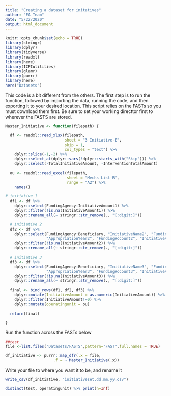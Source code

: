 ```yaml
---
title: "Creating a dataset for initatives"
author: "EA Team"
date: "5/22/2020"
output: html_document
---
```


```r
knitr::opts_chunk$set(echo = TRUE)
library(stringr)
library(dplyr)
library(tidyverse)
library(readxl)
library(here)
library(ICPIutilities)
library(glamr)
library(purrr)
library(here)
here("Datasets")
```

This code is a bit different from the others. The first step is to run the function, followed by importing the data, running the code, and then exporting it to your desired location. This script relies on the FASTs so you must download them first. Be sure to set your working directtor first to wherever the FASTS are stored. 


```r
Master_Initiative <- function(filepath) {

  df <- readxl::read_xlsx(filepath,
                          sheet = "3 Initiative-E",
                          skip = 1,
                          col_types = "text") %>%
    dplyr::slice(-1,-2) %>%
    dplyr::select_at(dplyr::vars(!dplyr::starts_with("Skip"))) %>%
    dplyr::select(-TotalInitiativeAmount, -InterventionTotalAmount)

  ou <- readxl::read_excel(filepath,
                           sheet = "Mechs List-R",
                           range = "A2") %>%
    names()

# initiative 1
  df1 <- df %>%
    dplyr::select(FundingAgency:InitiativeAmount1) %>%
    dplyr::filter(!is.na(InitiativeAmount1)) %>%
    dplyr::rename_all(~ stringr::str_remove(., "[:digit:]"))

  # initiative 2
  df2 <- df %>%
    dplyr::select(FundingAgency:Beneficiary, "InitiativeName2", "FundingType2", "FundingCategory2",
                  "AppropriationYear2", "FundingAccount2", "InitiativeAmount2") %>%
    dplyr::filter(!is.na(InitiativeAmount2)) %>%
    dplyr::rename_all(~ stringr::str_remove(., "[:digit:]"))

  # initiative 3
  df3 <- df %>%
    dplyr::select(FundingAgency:Beneficiary, "InitiativeName3", "FundingType3", "FundingCategory3",
                  "AppropriationYear3", "FundingAccount3", "InitiativeAmount3") %>%
    dplyr::filter(!is.na(InitiativeAmount3)) %>%
    dplyr::rename_all(~ stringr::str_remove(., "[:digit:]"))

  final <- bind_rows(df1, df2, df3) %>%
    dplyr::mutate(InitiativeAmount = as.numeric(InitiativeAmount)) %>%
    dplyr::filter(InitiativeAmount!=0) %>%
    dplyr::mutate(operatingunit = ou)

  return(final)

}

```
Run the function across the FASTs below
```r
##test
file <-list.files("Datasets/FASTS",pattern="FAST",full.names = TRUE)

df_initiative <- purrr::map_dfr(.x = file,
                     .f = ~ Master_Initiative(.x))
```

Write your file to where you want it to be, and rename it
```r
write_csv(df_initiative, "initiativeset.dd.mm.yy.csv")

distinct(test, operatingunit) %>% print(n=Inf)
```